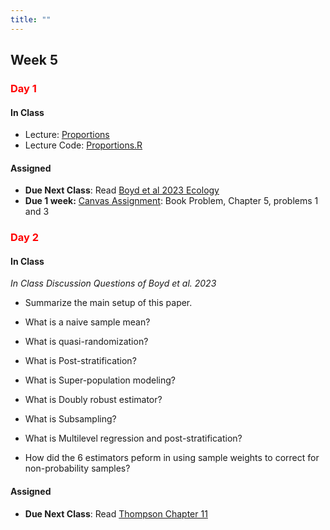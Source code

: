 ```yaml
---
title: ""
---
```


## Week 5

### [Day 1]{style="color:red;"}

#### **In Class**

- Lecture: <a href="/FW552/Proportions.qmd">Proportions</a> 
- Lecture Code: <a href="/FW552/Proportions.R">Proportions.R</a>


#### **Assigned**

- **Due Next Class**: Read <a href="/readings552/Boyd et al 2023 Ecology.pdf">Boyd et al 2023 Ecology </a>
- **Due 1 week:** [Canvas Assignment](https://colostate.instructure.com/courses/212614/assignments/2821522): Book Problem, Chapter 5, problems 1 and 3

### [Day 2]{style="color:red;"}

#### **In Class**

*In Class Discussion Questions of Boyd et al. 2023*

- Summarize the main setup of this paper.
 
- What is a naive sample mean?

- What is quasi-randomization?
 
- What is Post-stratification?

- What is Super-population modeling?

- What is Doubly robust estimator?

- What is Subsampling?

- What is Multilevel regression and post-stratification?

- How did the 6 estimators peform in using sample weights to correct for non-probability samples?

#### **Assigned** 

- **Due Next Class**: Read <a href="/readings552/Sampling - 2012 - Thompson.pdf">Thompson Chapter 11 </a> 